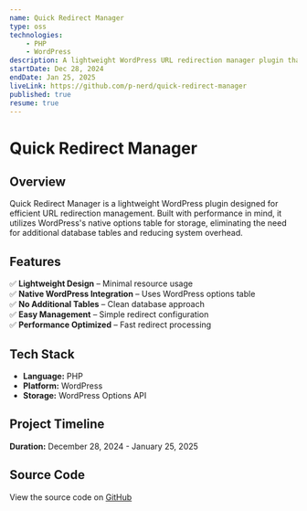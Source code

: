 ```yaml
---
name: Quick Redirect Manager
type: oss
technologies:
    - PHP
    - WordPress
description: A lightweight WordPress URL redirection manager plugin that uses WordPress's native options table for storage. Perfect for managing redirects without the overhead of additional database tables.
startDate: Dec 28, 2024
endDate: Jan 25, 2025
liveLink: https://github.com/p-nerd/quick-redirect-manager
published: true
resume: true
---
```


# **Quick Redirect Manager**

## **Overview**

Quick Redirect Manager is a lightweight WordPress plugin designed for efficient URL redirection management. Built with performance in mind, it utilizes WordPress's native options table for storage, eliminating the need for additional database tables and reducing system overhead.

## **Features**

✅ **Lightweight Design** – Minimal resource usage  
✅ **Native WordPress Integration** – Uses WordPress options table  
✅ **No Additional Tables** – Clean database approach  
✅ **Easy Management** – Simple redirect configuration  
✅ **Performance Optimized** – Fast redirect processing

## **Tech Stack**

- **Language:** PHP
- **Platform:** WordPress
- **Storage:** WordPress Options API

## **Project Timeline**

**Duration:** December 28, 2024 - January 25, 2025

## **Source Code**

View the source code on [GitHub](https://github.com/p-nerd/quick-redirect-manager)